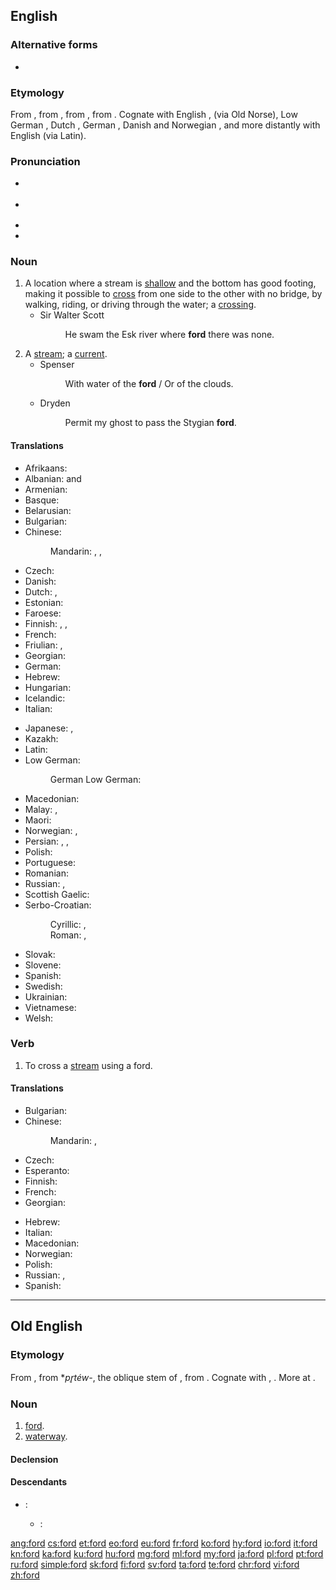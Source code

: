 {{also|Ford|FORD|-ford|förd}}
==English==

{{wikipedia|dab=ford (disambiguation)|ford}}

===Alternative forms===
* {{l|en|foorth}} {{qualifier|obsolete, ''{{defdate|14th century}}''}}

===Etymology===
From {{etyl|enm|en}}, from {{etyl|ang|en}} {{m|ang|ford}}, from {{etyl|gem-pro|en}} {{m|gem-pro|*furduz}}, from {{etyl|ine-pro|en}} {{m|ine-pro|*pértus||crossing}}. Cognate with English {{term|firth|lang=en}}, {{term|fjord|lang=en}} (via Old Norse), Low German {{m|nds|Föörd}}, Dutch {{m|nl|voord}}, German {{term|Furt|lang=de}}, Danish and Norwegian {{m|no|fjord}}, and more distantly with English {{term|port|lang=en}} (via Latin).

===Pronunciation===
* {{a|GenAm}} {{IPA|/fɔɹd/|/foɹd/|lang=en}}
* {{a|RP}} {{IPA|/fɔːd/|lang=en}}
* {{audio|en-us-ford.ogg|Audio (US)|lang=en}}
* {{rhymes|ɔː(ɹ)d|lang=en}}

===Noun===
{{en-noun}}

# A location where a stream is [[shallow]] and the bottom has good footing, making it possible to [[cross]] from one side to the other with no bridge, by walking, riding, or driving through the water; a [[crossing]].
#* Sir Walter Scott
#*: He swam the Esk river where '''ford''' there was none.
# A [[stream]]; a [[current]].
#* Spenser
#*: With water of the '''ford''' / Or of the clouds.
#* Dryden
#*: Permit my ghost to pass the Stygian '''ford'''.

====Translations====
{{trans-top|crossing}}
* Afrikaans: {{t|af|drif}}
* Albanian: {{t+|sq|va}} {{g|f}} and {{g|m}}
* Armenian: {{t|hy|ծանծաղուտ|sc=Armn}}
* Basque: {{t|eu|ibi}}
* Belarusian: {{t|be|брод|m|tr=brod|sc=Cyrl}}
* Bulgarian: {{t|bg|брод|m|tr=brod|sc=Cyrl}}
* Chinese:
*: Mandarin: {{t+|cmn|淺灘|sc=Hani}}, {{t|cmn|浅滩|tr=qiǎntān|sc=Hani}}, {{t+|cmn|津|tr=jīn|sc=Hani}}
* Czech: {{t+|cs|brod|m}}
* Danish: {{t+|da|vadested|n}}
* Dutch: {{t+|nl|voorde|c}}, {{t|nl|doorwaardbare plaats|c}}
* Estonian: {{t+|et|koolmekoht}}
* Faroese: {{t|fo|vað|n}}
* Finnish: {{t+|fi|kahlaamo}}, {{t|fi|kahlauspaikka}}, {{t|fi|kahluupaikka}}
* French: {{t+|fr|gué|m}}
* Friulian: {{t|fur|vât|m}}, {{t|fur|vâd|m}}
* Georgian: {{t|ka|ფონი|sc=Geor}}
* German: {{t+|de|Furt|f}}
* Hebrew: {{t+|he|מעבר|m|tr=maavár}}
* Hungarian: {{t+|hu|gázló}}
* Icelandic: {{t+|is|vað|n}}
* Italian: {{t+|it|guado|m}}
{{trans-mid}}
* Japanese: {{t|ja|浅瀬|tr=あさせ, asase|sc=Jpan}}, {{t|ja|洗い越し|tr=あらいごし, araigoshi|sc=Jpan}}
* Kazakh: {{t|kk|өткел|sc=Cyrl}}
* Latin: {{t|la|vadum|n}}
* Low German:
*: German Low German: {{t|nds-de|Föörd}}
* Macedonian: {{t|mk|брод|m|tr=brod|sc=Cyrl}}
* Malay: {{t|ms|tohor}}, {{t|ms|tohor sungai}}
* Maori: {{t|mi|kauranga}}
* Norwegian: {{t|no|vadeplass|m}}, {{t|no|vadested|n}}
* Persian: {{t+|fa|فرناد|tr=farnâd|sc=fa-Arab}}, {{t+|fa|پایاب|tr=pâyâb|sc=fa-Arab}}, {{t+|fa|گدار|tr=godâr|sc=fa-Arab}}
* Polish: {{t+|pl|bród|m}}
* Portuguese: {{t+|pt|vau}}
* Romanian: {{t+|ro|vad|n}}
* Russian: {{t+|ru|брод|m|tr=brod|sc=Cyrl}}, {{t+|ru|перепра́ва|f|sc=Cyrl}}
* Scottish Gaelic: {{t|gd|àth|m}}
* Serbo-Croatian:
*: Cyrillic: {{t|sh|брод|m|sc=Cyrl}}, {{t|sh|газ|m|sc=Cyrl}}
*: Roman: {{t+|sh|brod|m}}, {{t+|sh|gaz|m}}
* Slovak: {{t|sk|brod|m}}
* Slovene: {{t|sl|brod|m}}
* Spanish: {{t|es|vado|m}}
* Swedish: {{t+|sv|vadställe|n}}
* Ukrainian: {{t+|uk|брід|m|tr=brid|sc=Cyrl}}
* Vietnamese: {{t|vi|chỗ cạn}}
* Welsh: {{t|cy|rhyd|f}}
{{trans-bottom}}

===Verb===
{{en-verb}}

# To cross a [[stream]] using a ford.

====Translations====
{{trans-top|to cross a stream}}
* Bulgarian: {{t+|bg|прегазвам|sc=Cyrl}}
* Chinese:
*: Mandarin: {{t+|cmn|涉過|sc=Hani}}, {{t|cmn|涉过|tr=shèguò|sc=Hani}}
* Czech: {{t|cs|přebrodit}}
* Esperanto: {{t|eo|travadi}}
* Finnish: {{t|fi|kahlata}}
* French: {{t|fr|[[passer]] à gué}}
* Georgian: {{t|ka|ფონზე გასვლა|sc=Geor}}
{{trans-mid}}
* Hebrew: {{t+|he|לעבור|tr=laavór}}
* Italian: {{t+|it|guadare}}
* Macedonian: {{t|mk|броди|tr=bródi|sc=Cyrl}}
* Norwegian: {{t|no|vade}}
* Polish: {{t+|pl|przeprawić}}
* Russian: {{t|ru|переходить вброд|impf|tr=perexodít' vbrod|sc=Cyrl}}, {{t|ru|перейти вброд|pf|tr=pereijtí vbrod|sc=Cyrl}}
* Spanish: {{t|es|vadear}}
{{trans-bottom}}

----

==Old English==

===Etymology===
From {{etyl|gem-pro|ang}} {{m|gem-pro|*furduz||crossing, ford}}, from {{etyl|ine-pro|ang}} *''pr̥téw-'', the oblique stem of {{etyl|ine-pro|ang}} {{m|ine-pro|*pértus}}, from {{m|ine-pro|*per-||to ferry, put across}}. Cognate with {{etyl|osx|-}} {{term|ford||ford|lang=osx}}, {{etyl|goh|-}} {{m|goh|furt}}. More at {{l|en|fare}}.

===Noun===
{{ang-noun|m}}

# [[#English|ford]].
# [[waterway]].

====Declension====
{{ang-decl-noun-u-m|ford}}

====Descendants====
* {{etyl|enm|-}}: {{l|enm|ford}}
** {{etyl|en|-}}: {{l|en|ford}}

[[ang:ford]]
[[cs:ford]]
[[et:ford]]
[[eo:ford]]
[[eu:ford]]
[[fr:ford]]
[[ko:ford]]
[[hy:ford]]
[[io:ford]]
[[it:ford]]
[[kn:ford]]
[[ka:ford]]
[[ku:ford]]
[[hu:ford]]
[[mg:ford]]
[[ml:ford]]
[[my:ford]]
[[ja:ford]]
[[pl:ford]]
[[pt:ford]]
[[ru:ford]]
[[simple:ford]]
[[sk:ford]]
[[fi:ford]]
[[sv:ford]]
[[ta:ford]]
[[te:ford]]
[[chr:ford]]
[[vi:ford]]
[[zh:ford]]
